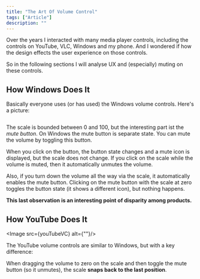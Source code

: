 ```yaml
---
title: "The Art Of Volume Control"
tags: ["Article"]
description: ""
---
```



Over the years I interacted with many media player controls, including the controls on YouTube, VLC, Windows and my phone. And I wondered if how the design effects the user experience on those controls.

So in the following sections I will analyse UX and (especially) muting on these controls.

## How Windows Does It

Basically everyone uses (or has used) the Windows volume controls. Here's a picture:


<Image src={windowsVC} alt=""/>

The scale is bounded between 0 and 100, but the interesting part ist the _mute button_. On Windows the mute button is separate state. You can mute the volume by toggling this button.

When you click on the button, the button state changes and a mute icon is displayed, but the scale does not change. If you click on the scale while the volume is muted, then it automatically unmutes the volume.

Also, if you turn down the volume all the way via the scale, it automatically enables the mute button. Clicking on the mute button with the scale at zero toggles the button state (it shows a different icon), but nothing happens.

**This last observation is an interesting point of disparity among products.**

## How YouTube Does It


<Image src={youTubeVC} alt={""}/>

The YouTube volume controls are similar to Windows, but with a key difference:

When dragging the volume to zero on the scale and then toggle the mute button (so it unmutes), the scale **snaps back to the last position**.
